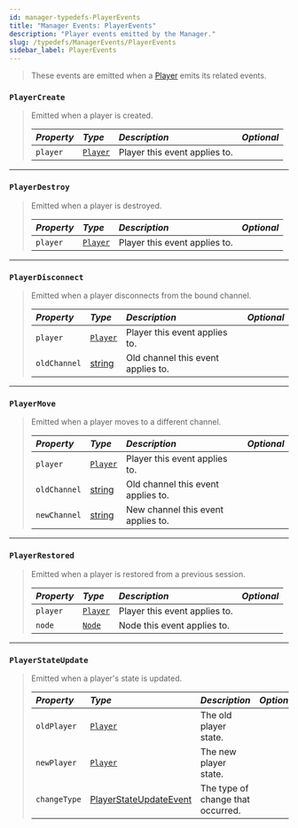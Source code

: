 ```yaml
---
id: manager-typedefs-PlayerEvents
title: "Manager Events: PlayerEvents"
description: "Player events emitted by the Manager."
slug: /typedefs/ManagerEvents/PlayerEvents
sidebar_label: PlayerEvents
---
```


> These events are emitted when a [Player](../../Classes/Player.mdx) emits its related events.  

### `PlayerCreate`

> Emitted when a player is created.
> 
> | <i className="fa-solid fa-hashtag"/> Property | <i className="fa-solid fa-font"/> Type | <i className="fa-solid fa-list"/> Description  | <i className="fa-solid fa-flask"/> Optional |
> |:----------------------------------------------|:---------------------------------------|:-----------------------------------------------|:-------------------------------------------:|
> | `player`                                      | [`Player`](../../Classes/Player.mdx)   | Player this event applies to.                  | <i className="fa-solid fa-xmark"/>          |

---

### `PlayerDestroy`

> Emitted when a player is destroyed.
> 
> | <i className="fa-solid fa-hashtag"/> Property | <i className="fa-solid fa-font"/> Type | <i className="fa-solid fa-list"/> Description  | <i className="fa-solid fa-flask"/> Optional |
> |:----------------------------------------------|:---------------------------------------|:-----------------------------------------------|:-------------------------------------------:|
> | `player`                                      | [`Player`](../../Classes/Player.mdx)   | Player this event applies to.                  | <i className="fa-solid fa-xmark"/>          |

---

### `PlayerDisconnect`

> Emitted when a player disconnects from the bound channel.
> 
> | <i className="fa-solid fa-hashtag"/> Property | <i className="fa-solid fa-font"/> Type                                                            | <i className="fa-solid fa-list"/> Description  | <i className="fa-solid fa-flask"/> Optional |
> |:----------------------------------------------|:--------------------------------------------------------------------------------------------------|:-----------------------------------------------|:-------------------------------------------:|
> | `player`                                      | [`Player`](../../Classes/Player.mdx)                                                              | Player this event applies to.                  | <i className="fa-solid fa-xmark"/>          |
> | `oldChannel`                                  | [string](https://developer.mozilla.org/en-US/docs/Web/JavaScript/Reference/Global_Objects/String) | Old channel this event applies to.             | <i className="fa-solid fa-xmark"/>          |

---

### `PlayerMove`

> Emitted when a player moves to a different channel.
> 
> | <i className="fa-solid fa-hashtag"/> Property | <i className="fa-solid fa-font"/> Type                                                            | <i className="fa-solid fa-list"/> Description  | <i className="fa-solid fa-flask"/> Optional |
> |:----------------------------------------------|:--------------------------------------------------------------------------------------------------|:-----------------------------------------------|:-------------------------------------------:|
> | `player`                                      | [`Player`](../../Classes/Player.mdx)                                                              | Player this event applies to.                  | <i className="fa-solid fa-xmark"/>          |
> | `oldChannel`                                  | [string](https://developer.mozilla.org/en-US/docs/Web/JavaScript/Reference/Global_Objects/String) | Old channel this event applies to.             | <i className="fa-solid fa-xmark"/>          |
> | `newChannel`                                  | [string](https://developer.mozilla.org/en-US/docs/Web/JavaScript/Reference/Global_Objects/String) | New channel this event applies to.             | <i className="fa-solid fa-xmark"/>          |

---

### `PlayerRestored`

> Emitted when a player is restored from a previous session.
> 
> | <i className="fa-solid fa-hashtag"/> Property | <i className="fa-solid fa-font"/> Type | <i className="fa-solid fa-list"/> Description  | <i className="fa-solid fa-flask"/> Optional |
> |:--------------------------------------------- |:---------------------------------------|:-----------------------------------------------|:-------------------------------------------:|
> | `player`                                      | [`Player`](../../Classes/Player.mdx)   | Player this event applies to.                  | <i className="fa-solid fa-xmark"/>          |
> | `node`                                        | [`Node`](../../Classes/Node.mdx)       | Node this event applies to.                    | <i className="fa-solid fa-xmark"/>          |

---

### `PlayerStateUpdate`

> Emitted when a player's state is updated.
> 
> | <i className="fa-solid fa-hashtag"/> Property | <i className="fa-solid fa-font"/> Type                  | <i className="fa-solid fa-list"/> Description  | <i className="fa-solid fa-flask"/> Optional |
> |:--------------------------------------------- |:--------------------------------------------------------|:-----------------------------------------------|:-------------------------------------------:|
> | `oldPlayer`                                   | [`Player`](../../Classes/Player.mdx)                    | The old player state.                          | <i className="fa-solid fa-xmark"/>          |
> | `newPlayer`                                   | [`Player`](../../Classes/Player.mdx)                    | The new player state.                          | <i className="fa-solid fa-xmark"/>          |
> | `changeType`                                  | [PlayerStateUpdateEvent](../PlayerStateUpdateEvent.mdx) | The type of change that occurred.              | <i className="fa-solid fa-xmark"/>          |
